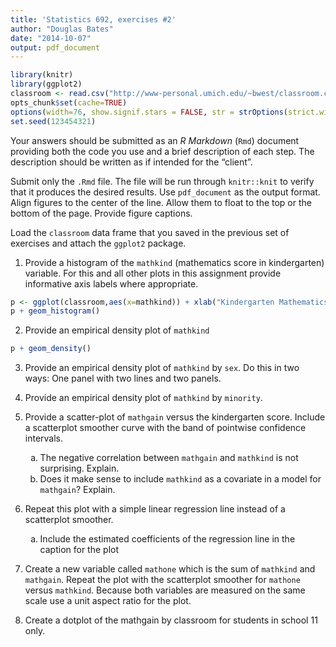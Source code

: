 ```yaml
---
title: 'Statistics 692, exercises #2'
author: "Douglas Bates"
date: "2014-10-07"
output: pdf_document
---
```

```r
library(knitr)
library(ggplot2)
classroom <- read.csv("http://www-personal.umich.edu/~bwest/classroom.csv")
opts_chunk$set(cache=TRUE)
options(width=76, show.signif.stars = FALSE, str = strOptions(strict.width = "cut"))
set.seed(123454321)
``` 
Your answers should be submitted as an _R Markdown_ (`Rmd`) document providing both the code you use and a brief description of each step.  The description should be written as if intended for the "client".

Submit only the `.Rmd` file.  The file will be run through `knitr::knit` to verify that it produces the desired results.  Use `pdf_document` as the output format.  Align figures to the center of the line.  Allow them to float to the top or the bottom of the page.  Provide figure captions.

Load the `classroom` data frame that you saved in the previous set of exercises and attach the `ggplot2` package.

1. Provide a histogram of the `mathkind` (mathematics score in kindergarten) variable.  For this and all other plots in this assignment provide informative axis labels where appropriate.

```r
p <- ggplot(classroom,aes(x=mathkind)) + xlab("Kindergarten Mathematics Score")
p + geom_histogram()
```


2. Provide an empirical density plot of `mathkind`

```r
p + geom_density()
```

3. Provide an empirical density plot of `mathkind` by `sex`.  Do this in two ways: One panel with two lines and two panels.

4. Provide an empirical density plot of `mathkind` by `minority`.

5. Provide a scatter-plot of `mathgain` versus the kindergarten score.  Include a scatterplot smoother curve with the band of pointwise confidence intervals.
    a. The negative correlation between `mathgain` and `mathkind` is not surprising.  Explain.
    b. Does it make sense to include `mathkind` as a covariate in a model for `mathgain`?  Explain.

6. Repeat this plot with a simple linear regression line instead of a scatterplot smoother.
    a. Include the estimated coefficients of the regression line in the caption for the plot

7. Create a new variable called `mathone` which is the sum of `mathkind` and `mathgain`.  Repeat the plot with the scatterplot smoother for `mathone` versus `mathkind`.  Because both variables are measured on the same scale use a unit aspect ratio for the plot.

8. Create a dotplot of the mathgain by classroom for students in school 11 only.


